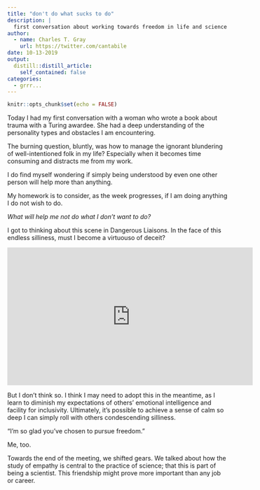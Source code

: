 ```yaml
---
title: "don't do what sucks to do"
description: |
  first conversation about working towards freedom in life and science
author:
  - name: Charles T. Gray
    url: https://twitter.com/cantabile
date: 10-13-2019
output:
  distill::distill_article:
    self_contained: false
categories:
  - grrr...
---
```


```r
knitr::opts_chunk$set(echo = FALSE)
```

Today I had my first conversation with a woman who wrote a book about trauma with a Turing awardee. She had a deep understanding of the personality types and obstacles I am encountering. 

The burning question, bluntly, was how to manage the ignorant blundering of well-intentioned folk in my life? Especially when it becomes time consuming and distracts me from my work. 

I do find myself wondering if simply being understood by even one other person will help more than anything. 

My homework is to consider, as the week progresses, if I am doing anything I do not wish to do. 

*What will help me not do what I don't want to do?* 

I got to thinking about this scene in Dangerous Liaisons. In the face of this endless silliness, must I become a virtuouso of deceit?

<iframe width="560" height="315" src="https://www.youtube.com/embed/o2XB_Wp4_2c" frameborder="0" allow="accelerometer; autoplay; encrypted-media; gyroscope; picture-in-picture" allowfullscreen></iframe>

But I don't think so. I think I may need to adopt this in the meantime, as I learn to diminish my expectations of others' emotional intelligence and facility for inclusivity. Ultimately, it's possible to achieve a sense of calm so deep I can simply roll with others condescending silliness. 

"I'm so glad you've chosen to pursue freedom." 

Me, too. 

Towards the end of the meeting, we shifted gears. We talked about how the study of empathy is central to the practice of science; that this is part of being a scientist. This friendship might prove more important than any job or career. 